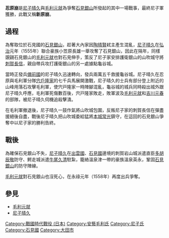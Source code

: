 {{Infobox Military Conflict
|conflict=忍原崩れ
|date=1556年（[[弘治_(日本)|弘治]]二年）八月
|place=[[石見國|石見國]][[山吹城|山吹城]]（今[[島根縣|島根縣]][[大田市|大田市]]）
|result=尼子軍勝利
|combatant1=尼子軍[[image:Kamon_yotumeyui.png|15px]]
|combatant2=毛利軍[[Image:Alex_K_Hiroshima_Mori_kamon.svg|15px]]
|commander1=[[尼子晴久|尼子晴久]]
|commander2=[[宍戶隆家|宍戶隆家]]<BR>[[毛利元就|毛利元就]]<BR>[[吉川元春|吉川元春]]<BR>刺賀長信
|strength1=25000
|strength2=宍戸軍7000<BR>毛利、吉川軍不明
|casualties1=不明
|casualties2=宍戸軍約陣亡數百名<BR>山吹城失陷，刺賀長信自盡
}}
{{japanese|japanese=忍原崩れ|kana=おしばらくずれ|romaji=oshibarakuzure}}
{{Campaignbox 毛利氏重大戰役}}
'''忍原崩'''是[[尼子晴久|尼子晴久]]與[[毛利元就|毛利元就]]為爭奪[[石見銀山|石見銀山]]所發起的其中一場戰事，最終尼子軍獲勝，此戰又稱'''新原崩'''。

==過程==
為奪取位於石見國的[[石見銀山|石見銀山]]，趁著大內家因[[陶晴賢|陶晴賢]]弒主產生混亂，[[尼子晴久|尼子晴久]]在[[弘治_(日本)|弘治]]元年（1555年）聯合豪族小笠原長雄一舉攻奪了石見銀山，因此在隔年，同樣覬覦石見銀山的[[毛利元就|毛利元就]]也對石見伸手，策反了尼子家安排護衛銀山的山吹城守將[[刺賀長信|刺賀長信]]，親自帶兵攻打護衛銀山的另一處據點龜谷城。

當時正發兵[[備前國|備前國]]的尼子晴久迅速轉向，發兵兩萬五千救援龜谷城。尼子晴久在忍原與毛利軍分隊[[宍戶隆家|宍戶隆家]]的七千兵馬展開激戰，尼子晴久的士兵有部分登上附近的山峰用落石攻擊毛利軍，使宍戸隆家一時陣腳混亂，龜谷城的城兵同時殺出城外跟尼子晴久呼應，毛利軍死傷數百後，宍戸隆家敗走，敗軍波及[[毛利元就|毛利元就]]和[[吉川元春|吉川元春]]的部隊，被尼子晴久伺機追殺擊潰。

在毛利軍撤退後，尼子晴久一鼓作氣將山吹城包圍，反叛尼子家的刺賀長信在彈盡援絕後自盡，戰後尼子晴久把山吹城委給猛將[[本城常光|本城常光]]鎮守，在這回的石見銀山爭奪中以尼子家的勝利告終。

==戰後==
為確保石見銀山不失，[[尼子晴久|尼子晴久]]在[[出雲國|出雲國]]、[[石見國|石見國]]邊境的刺賀岩山城派遣直臣[[多胡辰敬|多胡辰敬]]防守、鰐走城派遣[[牛尾久清|牛尾久清]]駐紮，籠絡溫泉津一帶的豪族溫泉英永，鞏固[[石見銀山|石見銀山]]的防守陣線。

[[毛利元就|毛利元就]]對石見銀山也沒死心，在永祿元年（1558年）再度出兵爭奪。
==參見==
* [[毛利元就|毛利元就]]
* [[尼子晴久|尼子晴久]]


[[Category:戰國時代戰役_(日本)|Category:戰國時代戰役 (日本)]]
[[Category:安藝毛利氏|Category:安藝毛利氏]]
[[Category:尼子氏|Category:尼子氏]]
[[Category:石見國|Category:石見國]]
[[Category:大田市|Category:大田市]]